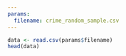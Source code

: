 ```yaml
---
params:
  filename: crime_random_sample.csv
---
```

```r
data <- read.csv(params$filename)
head(data)
```
